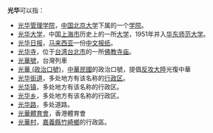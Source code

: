 '''光华'''可以指：
* [[光华管理学院|光华管理学院]]，[[中国|中国]][[北京大学|北京大学]]下属的一个[[学院|学院]]。
* [[光华大学|光华大学]]，中国[[上海市|上海市]]历史上的一所[[大学|大学]]，1951年并入[[华东师范大学|华东师范大学]]。
* [[光华日报|光华日报]]，[[马来西亚|马来西亚]]一份[[中文|中文]][[报纸|报纸]]。
* [[光华寺|光华寺]]，位于[[台湾|台湾]][[台北市|台北市]]的一所[[佛教|佛教]][[寺庙|寺庙]]。
* [[光華號|光華號]]，台灣列車
* [[光華_(政治口號)|光華 (政治口號)]]，[[中華民國|中華民國]]的政治口號，提倡[[反攻大陸|反攻大陸]]光復中華
* [[光华街道|光华街道]]，多处地方有该名称的[[行政区|行政区]]。
* [[光华镇|光华镇]]，多处地方有该名称的行政区。
* [[光华乡|光华乡]]，多处地方有该名称的行政区。
* [[光华路|光华路]]，多处道路。
* [[光華體育會|光華體育會]]，香港體育會
* [[光華村|光華村]]，[[嘉義縣|嘉義縣]][[竹崎鄉|竹崎鄉]]的行政區。
{{disambig|Cat=二字亞洲相關消歧義}}